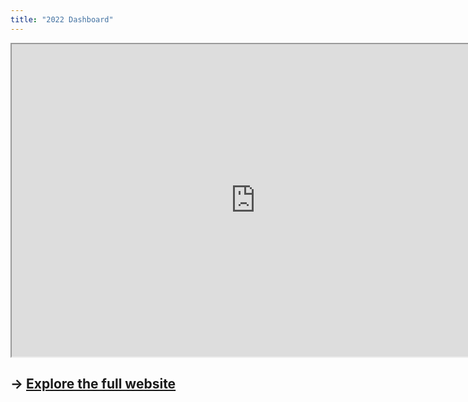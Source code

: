 ```yaml
---
title: "2022 Dashboard"
---
```


```{=html}
<iframe width="780" height="500" src="https://crf-dashboard.rc.davidson.edu" title="Data Dashboard (2022)"></iframe>
```

## → [Explore the full website](https://crf-dashboard.rc.davidson.edu) {style="line-height: 1.2;"}
